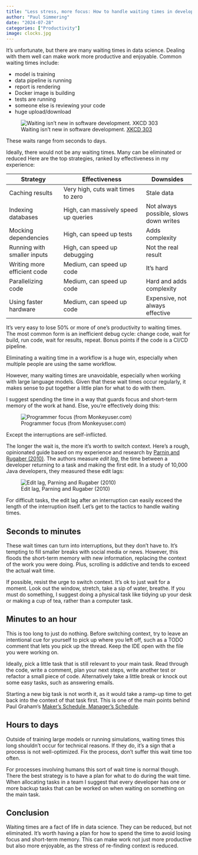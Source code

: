 ```yaml
---
title: "Less stress, more focus: How to handle waiting times in development"
author: "Paul Simmering"
date: "2024-07-28"
categories: ["Productivity"]
image: clocks.jpg
---
```


It's unfortunate, but there are many waiting times in data science. Dealing with them well can make work more productive and enjoyable. Common waiting times include:

- model is training
- data pipeline is running
- report is rendering
- Docker image is building
- tests are running
- someone else is reviewing your code
- huge upload/download

![Waiting isn't new in software development. [XKCD 303](https://xkcd.com/303/)](compiling.png)

These waits range from seconds to days.

Ideally, there would not be any waiting times. Many can be eliminated or reduced Here are the top strategies, ranked by effectiveness in my experience:

| Strategy | Effectiveness | Downsides |
|----------|---------------| --------- |
| Caching results | Very high, cuts wait times to zero | Stale data |
| Indexing databases | High, can massively speed up queries | Not always possible, slows down writes |
| Mocking dependencies | High, can speed up tests | Adds complexity |
| Running with smaller inputs | High, can speed up debugging | Not the real result |
| Writing more efficient code | Medium, can speed up code | It's hard |
| Parallelizing code | Medium, can speed up code | Hard and adds complexity |
| Using faster hardware | Medium, can speed up code | Expensive, not always effective |

It's very easy to lose 50% or more of one's productivity to waiting times. The most common form is an inefficient debug cycle: change code, wait for build, run code, wait for results, repeat. Bonus points if the code is a CI/CD pipeline.

Eliminating a waiting time in a workflow is a huge win, especially when multiple people are using the same workflow.

However, many waiting times are unavoidable, especially when working with large language models. Given that these wait times occur regularly, it makes sense to put together a little plan for what to do with them.

I suggest spending the time in a way that guards focus and short-term memory of the work at hand. Else, you're effectively doing this:

![Programmer focus (from Monkeyuser.com)](focus.jpeg)

Except the interruptions are self-inflicted.

The longer the wait is, the more it's worth to switch context. Here's a rough, opinionated guide based on my experience and research by [Parnin and Rugaber (2010)](http://www.chrisparnin.me/pdf/parnin-sqj11.pdf). The authors measure *edit lag*, the time between a developer returning to a task and making the first edit. In a study of 10,000 Java developers, they measured these edit lags:

![Edit lag, Parning and Rugaber (2010)](edit_lag.png)

For difficult tasks, the edit lag after an interruption can easily exceed the length of the interruption itself. Let's get to the tactics to handle waiting times.

## Seconds to minutes

These wait times can turn into interruptions, but they don't have to. It's tempting to fill smaller breaks with social media or news. However, this floods the short-term memory with new information, replacing the context of the work you were doing. Plus, scrolling is addictive and tends to exceed the actual wait time.

If possible, resist the urge to switch context. It's ok to just wait for a moment. Look out the window, stretch, take a sip of water, breathe. If you must do something, I suggest doing a physical task like tidying up your desk or making a cup of tea, rather than a computer task.

## Minutes to an hour

This is too long to just do nothing. Before switching context, try to leave an intentional cue for yourself to pick up where you left off, such as a TODO comment that lets you pick up the thread. Keep the IDE open with the file you were working on.

Ideally, pick a little task that is still relevant to your main task. Read through the code, write a comment, plan your next steps, write another test or refactor a small piece of code. Alternatively take a little break or knock out some easy tasks, such as answering emails.

Starting a new big task is not worth it, as it would take a ramp-up time to get back into the context of that task first. This is one of the main points behind Paul Graham's [Maker's Schedule, Manager's Schedule](http://www.paulgraham.com/makersschedule.html).

## Hours to days

Outside of training large models or running simulations, waiting times this long shouldn't occur for technical reasons. If they do, it's a sign that a process is not well-optimized. Fix the process, don't suffer this wait time too often.

For processes involving humans this sort of wait time is normal though. There the best strategy is to have a plan for what to do during the wait time. When allocating tasks in a team I suggest that every developer has one or more backup tasks that can be worked on when waiting on something on the main task.

## Conclusion

Waiting times are a fact of life in data science. They can be reduced, but not eliminated. It's worth having a plan for how to spend the time to avoid losing focus and short-term memory. This can make work not just more productive but also more enjoyable, as the stress of re-finding context is reduced.
